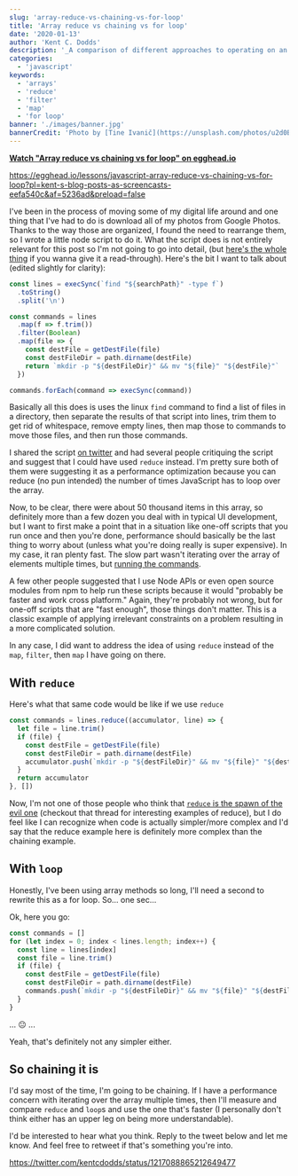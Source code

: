 ```yaml
---
slug: 'array-reduce-vs-chaining-vs-for-loop'
title: 'Array reduce vs chaining vs for loop'
date: '2020-01-13'
author: 'Kent C. Dodds'
description: '_A comparison of different approaches to operating on an array_'
categories:
  - 'javascript'
keywords:
  - 'arrays'
  - 'reduce'
  - 'filter'
  - 'map'
  - 'for loop'
banner: './images/banner.jpg'
bannerCredit: 'Photo by [Tine Ivanič](https://unsplash.com/photos/u2d0BPZFXOY)'
---
```


**[Watch "Array reduce vs chaining vs for loop" on egghead.io](https://egghead.io/lessons/javascript-array-reduce-vs-chaining-vs-for-loop?pl=kent-s-blog-posts-as-screencasts-eefa540c&af=5236ad)**

https://egghead.io/lessons/javascript-array-reduce-vs-chaining-vs-for-loop?pl=kent-s-blog-posts-as-screencasts-eefa540c&af=5236ad&preload=false

I've been in the process of moving some of my digital life around and one thing
that I've had to do is download all of my photos from Google Photos. Thanks to
the way those are organized, I found the need to rearrange them, so I wrote a
little node script to do it. What the script does is not entirely relevant for
this post so I'm not going to go into detail, (but
[here's the whole thing](https://gist.github.com/kentcdodds/59daa81d46ba51b926a6a2f044aa5ad6)
if you wanna give it a read-through). Here's the bit I want to talk about
(edited slightly for clarity):

```javascript
const lines = execSync(`find "${searchPath}" -type f`)
  .toString()
  .split('\n')

const commands = lines
  .map(f => f.trim())
  .filter(Boolean)
  .map(file => {
    const destFile = getDestFile(file)
    const destFileDir = path.dirname(destFile)
    return `mkdir -p "${destFileDir}" && mv "${file}" "${destFile}"`
  })

commands.forEach(command => execSync(command))
```

Basically all this does is uses the linux `find` command to find a list of files
in a directory, then separate the results of that script into lines, trim them
to get rid of whitespace, remove empty lines, then map those to commands to move
those files, and then run those commands.

I shared the script
[on twitter](https://twitter.com/kentcdodds/status/1215785900413599744) and had
several people critiquing the script and suggest that I could have used `reduce`
instead. I'm pretty sure both of them were suggesting it as a performance
optimization because you can reduce (no pun intended) the number of times
JavaScript has to loop over the array.

Now, to be clear, there were about 50 thousand items in this array, so
definitely more than a few dozen you deal with in typical UI development, but I
want to first make a point that in a situation like one-off scripts that you run
once and then you're done, performance should basically be the last thing to
worry about (unless what you're doing really is super expensive). In my case, it
ran plenty fast. The slow part wasn't iterating over the array of elements
multiple times, but
[running the commands](https://twitter.com/kentcdodds/status/1215810104261369856).

A few other people suggested that I use Node APIs or even open source modules
from npm to help run these scripts because it would "probably be faster and work
cross platform." Again, they're probably not wrong, but for one-off scripts that
are "fast enough", those things don't matter. This is a classic example of
applying irrelevant constraints on a problem resulting in a more complicated
solution.

In any case, I did want to address the idea of using `reduce` instead of the
`map`, `filter`, then `map` I have going on there.

## With `reduce`

Here's what that same code would be like if we use `reduce`

```javascript
const commands = lines.reduce((accumulator, line) => {
  let file = line.trim()
  if (file) {
    const destFile = getDestFile(file)
    const destFileDir = path.dirname(destFile)
    accumulator.push(`mkdir -p "${destFileDir}" && mv "${file}" "${destFile}"`)
  }
  return accumulator
}, [])
```

Now, I'm not one of those people who think that
[`reduce` is the spawn of the evil one](https://twitter.com/jaffathecake/status/1213077702300852224)
(checkout that thread for interesting examples of reduce), but I do feel like I
can recognize when code is actually simpler/more complex and I'd say that the
reduce example here is definitely more complex than the chaining example.

## With `loop`

Honestly, I've been using array methods so long, I'll need a second to rewrite
this as a for loop. So... one sec...

Ok, here you go:

```javascript
const commands = []
for (let index = 0; index < lines.length; index++) {
  const line = lines[index]
  const file = line.trim()
  if (file) {
    const destFile = getDestFile(file)
    const destFileDir = path.dirname(destFile)
    commands.push(`mkdir -p "${destFileDir}" && mv "${file}" "${destFile}"`)
  }
}
```

... 😐 ...

Yeah, that's definitely not any simpler either.

## So chaining it is

I'd say most of the time, I'm going to be chaining. If I have a performance
concern with iterating over the array multiple times, then I'll measure and
compare `reduce` and `loop`s and use the one that's faster (I personally don't
think either has an upper leg on being more understandable).

I'd be interested to hear what you think. Reply to the tweet below and let me
know. And feel free to retweet if that's something you're into.

https://twitter.com/kentcdodds/status/1217088865212649477
